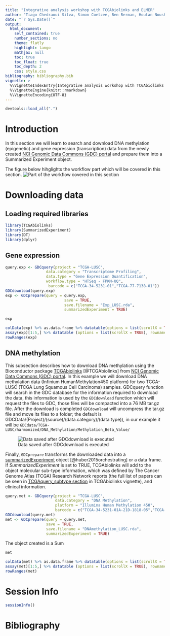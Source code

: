 ```yaml
---
title: "Integrative analysis workshop with TCGAbiolinks and ELMER"
author: "Tiago Chedraoui Silva, Simon Coetzee, Ben Berman, Houtan Noushmehr"
date: "`r Sys.Date()`"
output: 
  html_document:
    self_contained: true
    number_sections: no
    theme: flatly
    highlight: tango
    mathjax: null
    toc: true
    toc_float: true
    toc_depth: 2
    css: style.css
bibliography: bibliography.bib    
vignette: >
  %\VignetteIndexEntry{Integrative analysis workshop with TCGAbiolinks and ELMER}
  %\VignetteEngine{knitr::rmarkdown}
  %\VignetteEncoding{UTF-8}
---
```


```r
devtools::load_all(".")
```

# Introduction

In this section we will learn to search and download DNA methylation (epigenetic) and 
gene expression (transcription) data from the newly created 
[NCI Genomic Data Commons (GDC) portal](https://portal.gdc.cancer.gov/) 
and prepare them into a Summarized Experiment object. 

The figure below hihglights the workflow part which will be covered in this section.
![Part of the workflow covered in this section](figures/workflow_TGCAbiolinks.png)



# Downloading data

## Loading required libraries

```r
library(TCGAbiolinks)
library(SummarizedExperiment)
library(DT)
library(dplyr)
```

## Gene expression

```r
query.exp <- GDCquery(project = "TCGA-LUSC",
                  data.category = "Transcriptome Profiling",
                  data.type = "Gene Expression Quantification", 
                  workflow.type = "HTSeq - FPKM-UQ",
                   barcode = c("TCGA-34-5231-01","TCGA-77-7138-01"))
GDCdownload(query.exp)
exp <- GDCprepare(query = query.exp,
                          save = TRUE, 
                          save.filename = "Exp_LUSC.rda",
                          summarizedExperiment = TRUE)
```

```r
exp

colData(exp) %>% as.data.frame %>% datatable(options = list(scrollX = TRUE), rownames = TRUE)
assay(exp)[1:5,] %>% datatable (options = list(scrollX = TRUE), rownames = TRUE)
rowRanges(exp)
```

## DNA methylation


This subsection describes how to download DNA methylation using the Bioconductor 
package [TCGAbiolinks](http://bioconductor.org/packages/TCGAbiolinks/) [@TCGAbiolinks]
from [NCI Genomic Data Commons (GDC) portal](https://portal.gdc.cancer.gov/).
In this example we will download DNA methylation data (Infinium HumanMethylation450 platform)
for two TCGA-LUSC (TCGA Lung Squamous Cell Carcinoma) samples.
GDCquery function will search in the GDC database for the information required to 
download the data, this information is used by the `GDCdownload` function 
which will request the files to GDC, those files will be compacted into a 76 MB tar.gz file.
After the download is completed  `GDCdownload` will uncompress the tar.gz file and move 
its files to a folder; the default is GDCData/(Project)/(source)/(data.category)/(data.type)), 
in our example it will be `GDCdata/TCGA-LUSC/harmonized/DNA_Methylation/Methylation_Beta_Value/`

![Data saved after GDCdownload is executed](figures/folder_structure.png)


Finally, `GDCprepare` transforms the downloaded data into a
[summarizedExperiment](http://bioconductor.org/packages/SummarizedExperiment/)
object [@huber2015orchestrating] or a data frame. If
*SummarizedExperiment* is set to TRUE, TCGAbiolinks will add to the
object molecular sub-type information, which was defined by The Cancer Genome
Atlas (TCGA) Research Network reports (the full list of papers can be
seen in [TCGAquery\_subtype section](http://bioconductor.org/packages/devel/bioc/vignettes/TCGAbiolinks/inst/doc/tcgaBiolinks.html#tcgaquery_subtype-working-with-molecular-subtypes-data.) in TCGAbiolinks vignette), and clinical information. 

```r
query.met <- GDCquery(project = "TCGA-LUSC", 
                      data.category = "DNA Methylation",
                      platform = "Illumina Human Methylation 450", 
                      barcode = c("TCGA-34-5231-01A-21D-1818-05","TCGA-77-7138-01A-41D-2043-05"))
GDCdownload(query.met)
met <- GDCprepare(query = query.met,
                  save = TRUE, 
                  save.filename = "DNAmethylation_LUSC.rda",
                  summarizedExperiment = TRUE)
```

The object created is a Sum
```r
met

colData(met) %>% as.data.frame %>% datatable(options = list(scrollX = TRUE), rownames = TRUE)
assay(met)[1:5,] %>% datatable (options = list(scrollX = TRUE), rownames = TRUE)
rowRanges(met)
```

# Session Info

```r
sessionInfo()
```

# Bibliography
